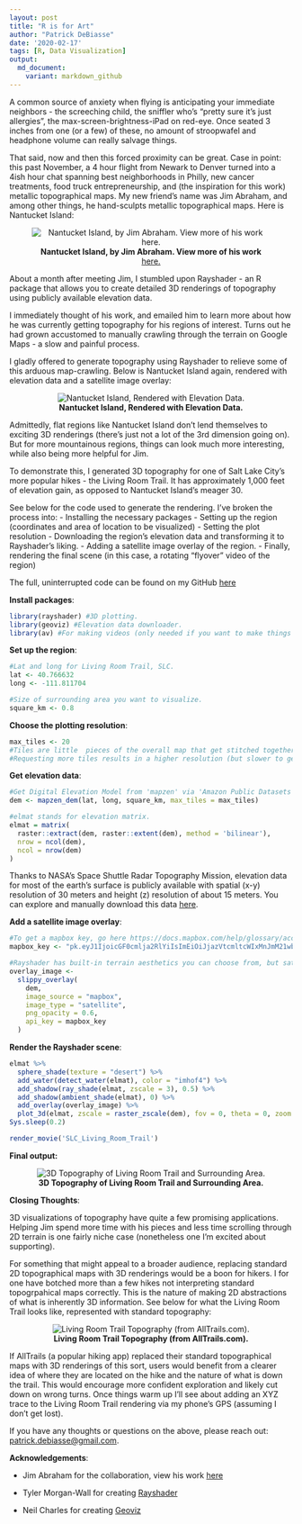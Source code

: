 ```yaml
---
layout: post
title: "R is for Art"
author: "Patrick DeBiasse"
date: '2020-02-17'
tags: [R, Data Visualization]
output:
  md_document:
    variant: markdown_github
---
```


A common source of anxiety when flying is anticipating your immediate neighbors - the screeching child, the sniffler who's "pretty sure it's just allergies", the max-screen-brightness-iPad on red-eye. Once seated 3 inches from one (or a few) of these, no amount of stroopwafel and headphone volume can really salvage things.  

That said, now and then this forced proximity can be great. Case in point: this past November,  a 4 hour flight from Newark to Denver turned into a 4ish hour chat spanning best neighborhoods in Philly, new cancer treatments, food truck entrepreneurship, and (the inspiration for this work) metallic topographical maps. My new friend's name was Jim Abraham, and among other things, he hand-sculpts metallic topographical maps. Here is Nantucket Island:

<center>

![**Nantucket Island, by Jim Abraham. View more of his work** [here.](https://www.abrahamartistry.com/)](C:\Users\Pat\Desktop\Patrick-DeBiasse.github.io\images\R is for Art\1_Nantucket Island_metalic.png)

</center>

About a month after meeting Jim, I stumbled upon Rayshader - an R package that allows you to create detailed 3D renderings of topography using publicly available elevation data.

I immediately thought of his work, and emailed him to learn more about how he was currently getting topography for his regions of interest. Turns out he had grown accustomed to manually crawling through the terrain on Google Maps - a slow and painful process.

I gladly offered to generate topography using Rayshader to relieve some of this arduous map-crawling. Below is Nantucket Island again, rendered with elevation data and a satellite image overlay:

<center>

![**Nantucket Island, Rendered with Elevation Data.**](C:\Users\Pat\Desktop\Patrick-DeBiasse.github.io\images\R is for Art\2_Nantucket Island_rendered.png)

</center>

Admittedly, flat regions like Nantucket Island don't lend themselves to exciting 3D renderings (there's just not a lot of the 3rd dimension going on). But for more mountainous regions, things can look much more interesting, while also being more  helpful for Jim.

To demonstrate this, I generated 3D topography for one of Salt Lake City's more popular hikes - the Living Room Trail. It has approximately 1,000 feet of elevation gain, as opposed to Nantucket Island's meager 30.  

See below for the code used to generate the rendering. I've broken the process into:
- Installing the necessary packages
- Setting up the region (coordinates and area of location to be visualized)
- Setting the plot resolution
- Downloading the region's elevation data and transforming it to Rayshader's liking.
- Adding a satellite image overlay of the region. 
- Finally, rendering the final scene (in this case, a rotating "flyover" video of the region)

The full, uninterrupted code can be found on my GitHub [here](https://github.com/Patrick-DeBiasse/Topography-Visualizations)

**Install packages**:
```r
library(rayshader) #3D plotting.
library(geoviz) #Elevation data downloader.
library(av) #For making videos (only needed if you want to make things like rotating GIFs).
```

**Set up the region**:
```r
#Lat and long for Living Room Trail, SLC.
lat <- 40.766632
long <- -111.811704

#Size of surrounding area you want to visualize.
square_km <- 0.8
```

**Choose the plotting resolution**:
```r
max_tiles <- 20
#Tiles are little  pieces of the overall map that get stitched together.
#Requesting more tiles results in a higher resolution (but slower to generate) image.
```

**Get elevation data**:
```r
#Get Digital Elevation Model from 'mapzen' via 'Amazon Public Datasets'.
dem <- mapzen_dem(lat, long, square_km, max_tiles = max_tiles)

#elmat stands for elevation matrix.
elmat = matrix(
  raster::extract(dem, raster::extent(dem), method = 'bilinear'),
  nrow = ncol(dem),
  ncol = nrow(dem)
)
```

Thanks to NASA's Space Shuttle Radar Topography Mission, elevation data for most of the earth's surface is publicly available with spatial (x-y) resolution of 30 meters and height (z) resolution of about 15 meters. You can explore and manually download this data [here](https://www.usgs.gov/earthexplorer-0/).

**Add a satellite image overlay**:
```r
#To get a mapbox key, go here https://docs.mapbox.com/help/glossary/access-token/.
mapbox_key <- "pk.eyJ1IjoicGF0cmlja2RlYiIsImEiOiJjazVtcmltcWIxMnJmM21wbDZkcHlzMzEwIn0.sAIvHarJXAc6VHgomtK2yQ"

#Rayshader has built-in terrain aesthetics you can choose from, but satellite images are more realistic:
overlay_image <-
  slippy_overlay(
    dem,
    image_source = "mapbox",
    image_type = "satellite",
    png_opacity = 0.6,
    api_key = mapbox_key
  )
```


**Render the Rayshader scene**:
```r
elmat %>%
  sphere_shade(texture = "desert") %>%
  add_water(detect_water(elmat), color = "imhof4") %>%
  add_shadow(ray_shade(elmat, zscale = 3), 0.5) %>%
  add_shadow(ambient_shade(elmat), 0) %>%
  add_overlay(overlay_image) %>%
  plot_3d(elmat, zscale = raster_zscale(dem), fov = 0, theta = 0, zoom = 0.75, phi = 55, windowsize = c(1000, 800))
Sys.sleep(0.2)

render_movie('SLC_Living_Room_Trail')
```

**Final output:**

<center>

![**3D Topography of Living Room Trail and Surrounding Area.**](C:\Users\Pat\Desktop\Patrick-DeBiasse.github.io\images\R is for Art\3_livingroomtrail_onerotation_reduced.gif)

</center>

**Closing Thoughts**:

3D visualizations of topography have quite a few promising applications. Helping Jim spend more time with his pieces and less time scrolling through 2D terrain is one fairly niche case (nonetheless one I'm excited about supporting).

For something that might appeal to a broader audience, replacing standard 2D topographical maps with 3D renderings would be a boon for hikers. I for one have botched more than a few hikes not interpreting standard topogrpahical maps correctly. This is the nature of making 2D abstractions of what is inherently 3D information. See below for what the Living Room Trail looks like, represented with standard topography:

<center>

![**Living Room Trail Topography (from AllTrails.com).**](C:\Users\Pat\Desktop\Patrick-DeBiasse.github.io\images\R is for Art\4_living room trail_topography.PNG)

</center>

If AllTrails (a popular hiking app) replaced their standard topographical maps with 3D renderings of this sort, users would benefit from a clearer idea of where they are located on the hike and the nature of what is down the trail. This would encourage more confident exploration and likely cut down on wrong turns. Once things warm up I'll see about adding an XYZ trace to the Living Room Trail rendering via my phone's GPS (assuming I don't get lost).   

If you have any thoughts or questions on the above, please reach out:  [patrick.debiasse@gmail.com](patrick.debiasse@gmail.com).

**Acknowledgements**:

* Jim Abraham for the collaboration, view his work [here](https://www.abrahamartistry.com/)

* Tyler Morgan-Wall for creating [Rayshader](https://www.rayshader.com/)

* Neil Charles for creating [Geoviz](https://cran.r-project.org/web/packages/geoviz/index.html)

